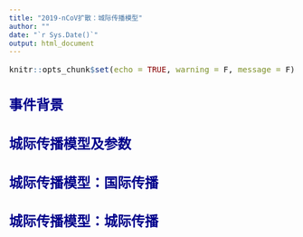 ```yaml
---
title: "2019-nCoV扩散：城际传播模型"
author: ""
date: "`r Sys.Date()`"
output: html_document
---
```


<style type="text/css">
body{ /* Normal  */
      font-size: 16px;
  }
td {  /* Table  */
  font-size: 14px;
}
h1.title {
  font-size: 36px;
  color: DarkRed;
}
h1 { /* Header 1 */
  font-size: 32px;
  color: DarkBlue;
}
h2 { /* Header 2 */
    font-size: 24px;
  color: DarkBlue;
}
h3 { /* Header 3 */
  font-size: 20px;
  font-family: "Times New Roman", Times, serif;
  color: DarkBlue;
}
code.r{ /* Code block */
    font-size: 14px;
}
pre { /* Code block - determines code spacing between lines */
    font-size: 14px;
}
</style>

```r

knitr::opts_chunk$set(echo = TRUE, warning = F, message = F)

```

## 事件背景



## 城际传播模型及参数

## 城际传播模型：国际传播

## 城际传播模型：城际传播
